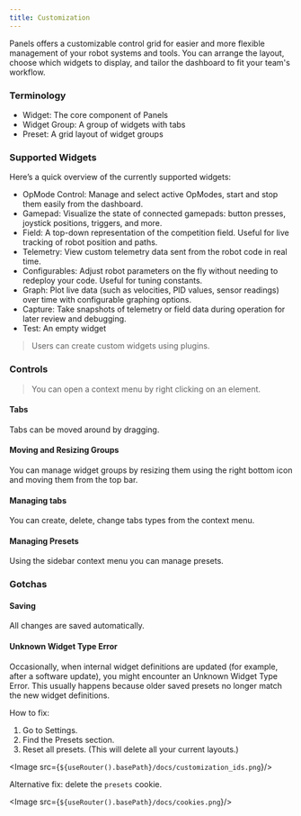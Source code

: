 ```yaml
---
title: Customization
---
```



Panels offers a customizable control grid for easier and more flexible management of your robot systems and tools.
You can arrange the layout, choose which widgets to display, and tailor the dashboard to fit your team's workflow.

### Terminology
- Widget: The core component of Panels
- Widget Group: A group of widgets with tabs
- Preset:  A grid layout of widget groups

### Supported Widgets

Here’s a quick overview of the currently supported widgets:

- OpMode Control: Manage and select active OpModes, start and stop them easily from the dashboard.
- Gamepad: Visualize the state of connected gamepads: button presses, joystick positions, triggers, and more.
- Field: A top-down representation of the competition field. Useful for live tracking of robot position and paths.
- Telemetry: View custom telemetry data sent from the robot code in real time.
- Configurables: Adjust robot parameters on the fly without needing to redeploy your code. Useful for tuning constants.
- Graph: Plot live data (such as velocities, PID values, sensor readings) over time with configurable graphing options.
- Capture: Take snapshots of telemetry or field data during operation for later review and debugging.
- Test: An empty widget 

> Users can create custom widgets using plugins.

### Controls

> You can open a context menu by right clicking on an element.

#### Tabs
Tabs can be moved around by dragging.


<AutoplayVideo src="/docs/custom_tabs.mp4" />

#### Moving and Resizing Groups
You can manage widget groups by resizing them using the right bottom icon and moving them from the top bar.

<AutoplayVideo src="/docs/custom_groups.mp4" />

#### Managing tabs
You can create, delete, change tabs types from the context menu.

<AutoplayVideo src="/docs/custom_tabs_new.mp4" />

#### Managing Presets
Using the sidebar context menu you can manage presets.

<AutoplayVideo src="/docs/custom_presets.mp4" />

### Gotchas

#### Saving
All changes are saved automatically.

#### Unknown Widget Type Error
Occasionally, when internal widget definitions are updated (for example, after a software update), you might encounter an Unknown Widget Type Error.
This usually happens because older saved presets no longer match the new widget definitions.

How to fix:
1. Go to Settings.
2. Find the Presets section.
3. Reset all presets. (This will delete all your current layouts.)

<Image src={`${useRouter().basePath}/docs/customization_ids.png`}/>

Alternative fix: delete the `presets` cookie.

<Image src={`${useRouter().basePath}/docs/cookies.png`}/>
